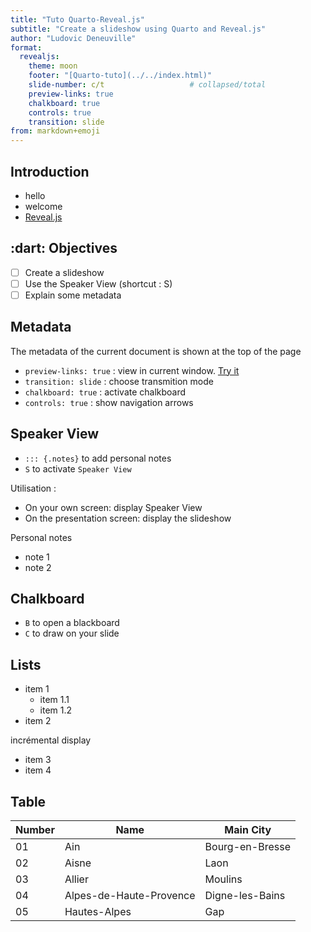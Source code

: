 ```yaml
---
title: "Tuto Quarto-Reveal.js"
subtitle: "Create a slideshow using Quarto and Reveal.js"
author: "Ludovic Deneuville"
format:
  revealjs:
    theme: moon
    footer: "[Quarto-tuto](../../index.html)"
    slide-number: c/t                   # collapsed/total
    preview-links: true
    chalkboard: true
    controls: true
    transition: slide
from: markdown+emoji
---
```


## Introduction

- hello
- welcome
- [Reveal.js](https://quarto.org/docs/presentations/revealjs/)


## :dart: Objectives

- [ ] Create a slideshow
- [ ] Use the Speaker View (shortcut : S)
- [ ] Explain some metadata


## Metadata

The metadata of the current document is shown at the top of the page

- `preview-links: true` : view in current window. [Try it](https://quarto.org/docs/presentations/revealjs/)
- `transition: slide` : choose transmition mode
- `chalkboard: true` : activate chalkboard
- `controls: true` : show navigation arrows


## Speaker View

- `::: {.notes}` to add personal notes
- `S` to activate `Speaker View`

Utilisation :

- On your own screen: display Speaker View
- On the presentation screen: display the slideshow

::: {.notes}
Personal notes

- note 1
- note 2
:::


## Chalkboard

* `B` to open a blackboard
* `C` to draw on your slide


## Lists

- item 1
  - item 1.1
  - item 1.2
- item 2

incrémental display

::: incremental
- item 3
- item 4
:::


## Table

| Number | Name                    | Main City          |
| ------ | ----------------------- | ------------------ |
| 01     | Ain                     | Bourg-en-Bresse    |
| 02     | Aisne                   | Laon               |
| 03     | Allier                  | Moulins            |
| 04     | Alpes-de-Haute-Provence | Digne-les-Bains    |
| 05     | Hautes-Alpes            | Gap                |
